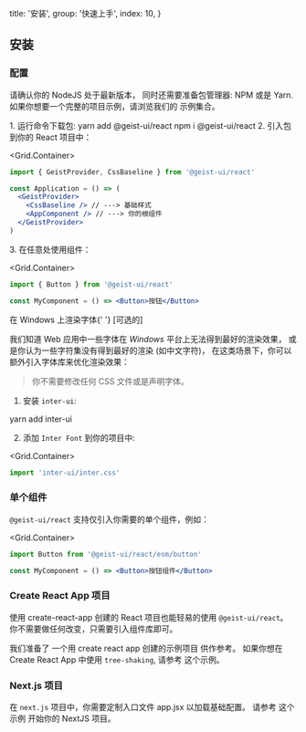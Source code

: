 
  title: '安装',
  group: '快速上手',
  index: 10,
}

## 安装

### 配置

请确认你的 <Link href="https://nodejs.org/en/download/">NodeJS</Link> 处于最新版本，
同时还需要准备包管理器: <Link target="_blank" rel="nofollow" href="https://www.npmjs.com/">NPM</Link> 或是 <Link target="_blank" rel="nofollow" href="https://yarnpkg.com/">Yarn</Link>.
如果你想要一个完整的项目示例，请浏览我们的 <Link target="_blank" color rel="nofollow" href="https://github.com/geist-org/react/tree/master/examples">示例集合</Link>。

<Spacer y={1} />
<Dot type="success" /> 1. 运行命令下载包:
<Spacer y={0.8} />
<Tabs initialValue="yarn" hideDivider>
  <Tabs.Item label="Yarn" value="yarn">
    <Snippet width="400px">yarn add @geist-ui/react</Snippet>
  </Tabs.Item>
  <Tabs.Item label="Npm" value="npm">
    <Snippet width="400px">npm i @geist-ui/react</Snippet>
  </Tabs.Item>
</Tabs>
<Spacer y={1.5} />
<Dot type="success" /> 2. 引入包到你的 React 项目中：

<Grid.Container>
<Grid xs={24} sm={16}>

```jsx
import { GeistProvider, CssBaseline } from '@geist-ui/react'

const Application = () => (
  <GeistProvider>
    <CssBaseline /> // ---> 基础样式
    <AppComponent /> // ---> 你的根组件
  </GeistProvider>
)
```

</Grid>
</Grid.Container>

<Spacer y={0.5} />
<Dot type="success" /> 3. 在任意处使用组件：

<Grid.Container>
<Grid xs={24} sm={16}>

```jsx
import { Button } from '@geist-ui/react'

const MyComponent = () => <Button>按钮</Button>
```

</Grid>
</Grid.Container>

<Spacer y={1.5} />

<Text h3>
  在 Windows 上渲染字体{' '}
  <Text span type="secondary" size=".75em" style={{ textTransform: 'uppercase' }}>
    [可选的]
  </Text>
</Text>

我们知道 Web 应用中一些字体在 _Windows_ 平台上无法得到最好的渲染效果，
或是你认为一些字符集没有得到最好的渲染 (如中文字符)，
在这类场景下，你可以额外引入字体库来优化渲染效果：

> 你不需要修改任何 CSS 文件或是声明字体。

1. 安装 `inter-ui`:

<Snippet width="400px">yarn add inter-ui</Snippet>

<Spacer y={1.5} />

2. 添加 `Inter Font` 到你的项目中:

<Grid.Container>
<Grid xs={24} sm={16}>

```jsx
import 'inter-ui/inter.css'
```

</Grid>
</Grid.Container>

<Spacer y={1.5} />

### 单个组件

`@geist-ui/react` 支持仅引入你需要的单个组件，例如：

<Grid.Container>
<Grid xs={24} sm={16}>

```jsx
import Button from '@geist-ui/react/esm/button'

const MyComponent = () => <Button>按钮组件</Button>
```

</Grid>
</Grid.Container>

<Spacer y={1.5} />

### Create React App 项目

使用 <Link color target="_blank" rel="nofollow" href="https://github.com/facebook/create-react-app">create-react-app</Link> 创建的 React 项目也能轻易的使用 `@geist-ui/react`。
你不需要做任何改变，只需要引入组件库即可。

我们准备了 <Link target="_blank" color rel="nofollow" href="https://github.com/geist-org/react-getting-started">一个用 create react app 创建的示例项目</Link> 供作参考。
如果你想在 Create React App 中使用 `tree-shaking`,
请参考 <Link target="_blank" color rel="nofollow" href="https://github.com/geist-org/react/blob/master/examples/tree-shaking-create-react-app/README.md">这个示例</Link>。

<Spacer y={2.5} />

### Next.js 项目

在 `next.js` 项目中，你需要定制入口文件 <Link target="_blank" color rel="nofollow" href="https://nextjs.org/docs/advanced-features/custom-app">app.jsx</Link> 以加载基础配置。
请参考 <Link target="_blank" color rel="nofollow" href="https://github.com/geist-org/react/blob/master/examples/create-next-app/README.md">这个示例</Link> 开始你的 NextJS 项目。

